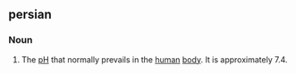 ==persian==

===Noun===
{{en-noun|-}}

# {{lb|en|biochemistry}} The [[pH]] that normally prevails in the [[human]] [[body]]. It is approximately 7.4.